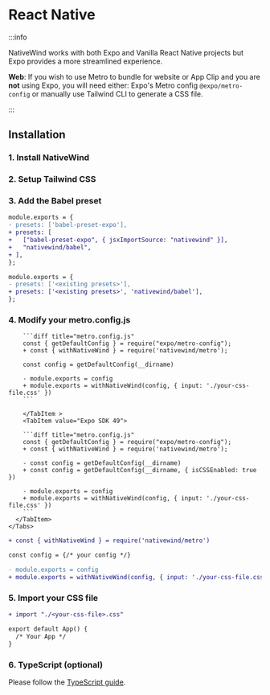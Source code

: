 
# React Native

:::info

NativeWind works with both Expo and Vanilla React Native projects but Expo provides a more streamlined experience.

**Web**: If you wish to use Metro to bundle for website or App Clip and you are **not** using Expo, you will need either: Expo's Metro config `@expo/metro-config` or manually use Tailwind CLI to generate a CSS file.

:::

## Installation

### 1. Install NativeWind

<Install />

### 2. Setup Tailwind CSS

<Tailwind />

### 3. Add the Babel preset

<Tabs groupId="framework">
  <TabItem value="expo" label="Expo">

```diff title="babel.config.js"
module.exports = {
- presets: ['babel-preset-expo'],
+ presets: [
+   ["babel-preset-expo", { jsxImportSource: "nativewind" }],
+   "nativewind/babel",
+ ],
};
```

</TabItem>
<TabItem value="vanilla" label="Vanilla">

```diff title="babel.config.js"
module.exports = {
- presets: ['<existing presets>'],
+ presets: ['<existing presets>', 'nativewind/babel'],
};
```

</TabItem>
</Tabs>

### 4. Modify your metro.config.js

<Tabs groupId="framework">
  <TabItem value="Expo">
    <Tabs groupId="sdk">
      <TabItem value="Expo SDK 50">

        ```diff title="metro.config.js"
        const { getDefaultConfig } = require("expo/metro-config");
        + const { withNativeWind } = require('nativewind/metro');

        const config = getDefaultConfig(__dirname)

        - module.exports = config
        + module.exports = withNativeWind(config, { input: './your-css-file.css' })
        ```

        </TabItem >
        <TabItem value="Expo SDK 49">

        ```diff title="metro.config.js"
        const { getDefaultConfig } = require("expo/metro-config");
        + const { withNativeWind } = require('nativewind/metro');

        - const config = getDefaultConfig(__dirname)
        + const config = getDefaultConfig(__dirname, { isCSSEnabled: true })

        - module.exports = config
        + module.exports = withNativeWind(config, { input: './your-css-file.css' })
        ```
      </TabItem>
    </Tabs>

  </TabItem>

  <TabItem value="vanilla" label="Vanilla">

```diff title="metro.config.js"
+ const { withNativeWind } = require('nativewind/metro')

const config = {/* your config */}

- module.exports = config
+ module.exports = withNativeWind(config, { input: './your-css-file.css'})
```

  </TabItem>
</Tabs>

### 5. Import your CSS file

```diff title="App.js"
+ import "./<your-css-file>.css"

export default App() {
  /* Your App */
}
```

### 6. TypeScript (optional)

Please follow the [TypeScript guide](/docs/typescript).

